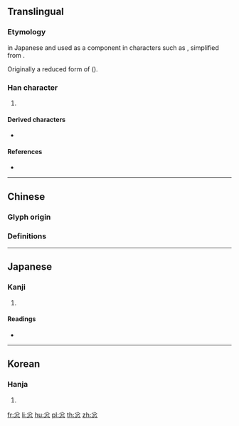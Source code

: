 {{character info/new}}
{{also|匆|怱|悤|总}}

==Translingual==

===Etymology===
{{Han simp|悤|f=囪|t=公}} in Japanese {{w|shinjitai}} and used as a component in characters such as {{l|mul|総}}, simplified from {{l|mul|總}}.

Originally a reduced form of {{l|mul|怱}} ({{Han compound|匆|心}}).

===Han character===
{{Han char|rn=61|rad=心|as=04|sn=7|four=|canj=CIP|ids=⿱公心}}

# {{alt-form|lang=mul|[[怱]]/[[匆]]}}

====Derived characters====
* {{l|mul|[[総]], [[聡]], [[倊]], [[捴]], [[棇]], [[焧]], [[㥖]], [[䐋]], [[䙂]], [[𢃧]], [[𢛌]], [[𤗉]], [[𤥼]], [[𧗺]], [[𧩟]], [[𨌪]], [[𨨟]], [[𫃄]], [[𩣭]], [[𩭤]], [[𢈳]], [[𪠎]], [[𥮨]], [[䓗]], [[𢚱]]}}

====References====
* {{Han ref|kx=0377.260|dkj=10366|dj=0705.130|hdz=42274.070|uh=5FE9|ud=24553}}

----

==Chinese==
{{zh-forms}}

===Glyph origin===
{{Han etym}}

===Definitions===
{{zh-see|匆|v|[[hastily]], [[hurriedly]]}}

----

==Japanese==

===Kanji===
{{ja-kanji|grade=|rs=心04}}

# {{alt-form|lang=ja|[[怱]]/[[匆]]}} {{gloss|to [[rush]], to be in a [[hurry]]}}

====Readings====
* {{ja-readings|on=[[そう]] (sō)|kun=[[にわか]] (niwaka), [[あわてる]] (awateru)}}

----

==Korean==

===Hanja===
{{ko-hanja|hangeul=총|rv=chong|mr=ch'ong}}

# {{defn|lang=ko|sort=心04}}

[[fr:忩]]
[[li:忩]]
[[hu:忩]]
[[pl:忩]]
[[th:忩]]
[[zh:忩]]